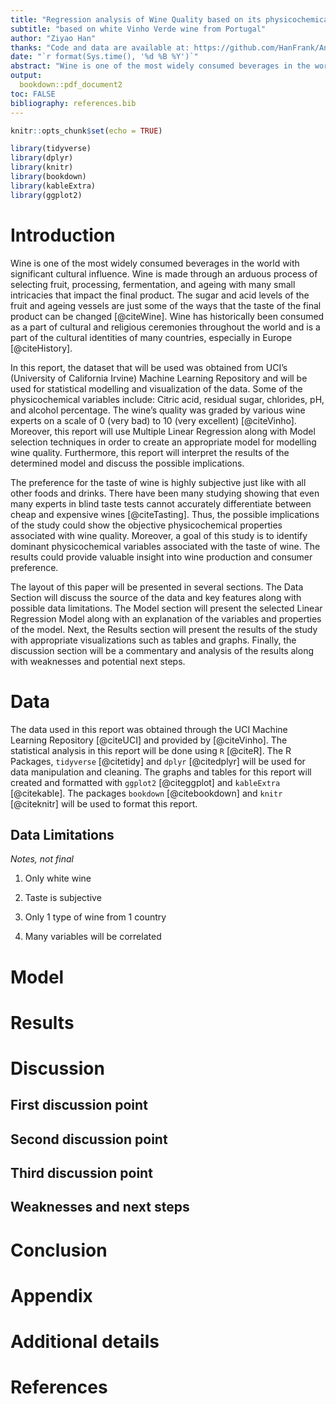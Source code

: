 ```yaml
---
title: "Regression analysis of Wine Quality based on its physicochemical properties"
subtitle: "based on white Vinho Verde wine from Portugal"
author: "Ziyao Han"
thanks: "Code and data are available at: https://github.com/HanFrank/Analysis-of-Wine-Quality-based-on-its-physicochemical-properties"
date: "`r format(Sys.time(), '%d %B %Y')`"
abstract: "Wine is one of the most widely consumed beverages in the world with significant cultural influence. In this paper the physicochemical properties of wine will be compared with the precieved quality of wine by wine experts. Even though the preference for wine taste is highly subjective, this study may help identify objective components for wine preference. *Sentence should be about results and findings which have not been completed at time of writing*. \\par \\textbf {Keywords:} Multiple Linear Regression, Model Selection, Wine Quality, White Wine, Vinho Verde, Physicochemical Properties"
output:
  bookdown::pdf_document2
toc: FALSE
bibliography: references.bib
---
```


```r
knitr::opts_chunk$set(echo = TRUE)

library(tidyverse)
library(dplyr)
library(knitr)
library(bookdown)
library(kableExtra)
library(ggplot2)
```

# Introduction

Wine is one of the most widely consumed beverages in the world with significant cultural influence. Wine is made through an arduous process of selecting fruit, processing, fermentation, and ageing with many small intricacies that impact the final product. The sugar and acid levels of the fruit and ageing vessels are just some of the ways that the taste of the final product can be changed [@citeWine]. Wine has historically been consumed as a part of cultural and religious ceremonies throughout the world and is a part of the cultural identities of many countries, especially in Europe [@citeHistory].

In this report, the dataset that will be used was obtained from UCI's (University of California Irvine) Machine Learning Repository and will be used for statistical modelling and visualization of the data. Some of the physicochemical variables include: Citric acid, residual sugar, chlorides, pH, and alcohol percentage. The wine's quality was graded by various wine experts on a scale of 0 (very bad) to 10 (very excellent) [@citeVinho]. Moreover, this report will use Multiple Linear Regression along with Model selection techniques in order to create an appropriate model for modelling wine quality. Furthermore, this report will interpret the results of the determined model and discuss the possible implications.

The preference for the taste of wine is highly subjective just like with all other foods and drinks. There have been many studying showing that even many experts in blind taste tests cannot accurately differentiate between cheap and expensive wines [@citeTasting]. Thus, the possible implications of the study could show the objective physicochemical properties associated with wine quality. Moreover, a goal of this study is to identify dominant physicochemical variables associated with the taste of wine. The results could provide valuable insight into wine production and consumer preference. 

The layout of this paper will be presented in several sections. The Data Section will discuss the source of the data and key features along with possible data limitations. The Model section will present the selected Linear Regression Model along with an explanation of the variables and properties of the model. Next, the Results section will present the results of the study with appropriate visualizations such as tables and graphs. Finally, the discussion section will be a commentary and analysis of the results along with weaknesses and potential next steps. 

# Data

The data used in this report was obtained through the UCI Machine Learning Repository [@citeUCI] and provided by [@citeVinho]. The statistical analysis in this report will be done using `R` [@citeR]. The R Packages, `tidyverse` [@citetidy] and `dplyr` [@citedplyr] will be used for data manipulation and cleaning. The graphs and tables for this report will created and formatted with `ggplot2` [@citeggplot] and `kableExtra` [@citekable]. The packages `bookdown` [@citebookdown] and `knitr` [@citeknitr] will be used to format this report.

## Data Limitations
*Notes, not final*

1. Only white wine

2. Taste is subjective

3. Only 1 type of wine from 1 country

4. Many variables will be correlated


# Model

# Results

# Discussion

## First discussion point

## Second discussion point

## Third discussion point

## Weaknesses and next steps

# Conclusion

\newpage

\appendix

# Appendix {-}


# Additional details


\newpage


# References


